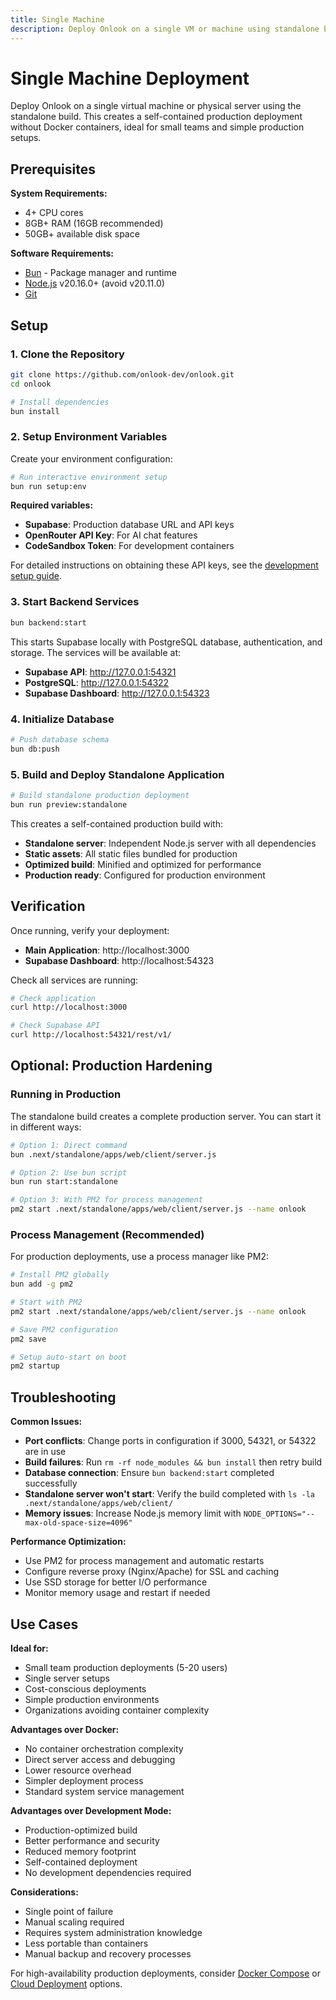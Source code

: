 ```yaml
---
title: Single Machine
description: Deploy Onlook on a single VM or machine using standalone build for production
---
```


# Single Machine Deployment

Deploy Onlook on a single virtual machine or physical server using the standalone build. This creates a self-contained production deployment without Docker containers, ideal for small teams and simple production setups.

## Prerequisites

**System Requirements:**
- 4+ CPU cores
- 8GB+ RAM (16GB recommended)
- 50GB+ available disk space

**Software Requirements:**
- [Bun](https://bun.sh) - Package manager and runtime
- [Node.js](https://nodejs.org/en/download) v20.16.0+ (avoid v20.11.0)
- [Git](https://git-scm.com/downloads)

## Setup

### 1. Clone the Repository

```bash
git clone https://github.com/onlook-dev/onlook.git
cd onlook

# Install dependencies
bun install
```

### 2. Setup Environment Variables

Create your environment configuration:

```bash
# Run interactive environment setup
bun run setup:env
```

**Required variables:**
- **Supabase**: Production database URL and API keys
- **OpenRouter API Key**: For AI chat features  
- **CodeSandbox Token**: For development containers

For detailed instructions on obtaining these API keys, see the [development setup guide](/developers/running-locally#3-get-api-keys).

### 3. Start Backend Services

```bash
bun backend:start
```

This starts Supabase locally with PostgreSQL database, authentication, and storage. The services will be available at:
- **Supabase API**: http://127.0.0.1:54321
- **PostgreSQL**: http://127.0.0.1:54322
- **Supabase Dashboard**: http://127.0.0.1:54323

### 4. Initialize Database

```bash
# Push database schema
bun db:push
```

### 5. Build and Deploy Standalone Application

```bash
# Build standalone production deployment
bun run preview:standalone
```

This creates a self-contained production build with:
- **Standalone server**: Independent Node.js server with all dependencies
- **Static assets**: All static files bundled for production
- **Optimized build**: Minified and optimized for performance
- **Production ready**: Configured for production environment

## Verification

Once running, verify your deployment:

- **Main Application**: http://localhost:3000
- **Supabase Dashboard**: http://localhost:54323

Check all services are running:
```bash
# Check application
curl http://localhost:3000

# Check Supabase API
curl http://localhost:54321/rest/v1/
```

## Optional: Production Hardening

### Running in Production
The standalone build creates a complete production server. You can start it in different ways:

```bash
# Option 1: Direct command
bun .next/standalone/apps/web/client/server.js

# Option 2: Use bun script
bun run start:standalone

# Option 3: With PM2 for process management
pm2 start .next/standalone/apps/web/client/server.js --name onlook
```

### Process Management (Recommended)

For production deployments, use a process manager like PM2:

```bash
# Install PM2 globally
bun add -g pm2

# Start with PM2
pm2 start .next/standalone/apps/web/client/server.js --name onlook

# Save PM2 configuration
pm2 save

# Setup auto-start on boot
pm2 startup
```

## Troubleshooting

**Common Issues:**

- **Port conflicts**: Change ports in configuration if 3000, 54321, or 54322 are in use
- **Build failures**: Run `rm -rf node_modules && bun install` then retry build
- **Database connection**: Ensure `bun backend:start` completed successfully
- **Standalone server won't start**: Verify the build completed with `ls -la .next/standalone/apps/web/client/`
- **Memory issues**: Increase Node.js memory limit with `NODE_OPTIONS="--max-old-space-size=4096"`

**Performance Optimization:**
- Use PM2 for process management and automatic restarts
- Configure reverse proxy (Nginx/Apache) for SSL and caching
- Use SSD storage for better I/O performance
- Monitor memory usage and restart if needed

## Use Cases

**Ideal for:**
- Small team production deployments (5-20 users)
- Single server setups
- Cost-conscious deployments
- Simple production environments
- Organizations avoiding container complexity

**Advantages over Docker:**
- No container orchestration complexity
- Direct server access and debugging
- Lower resource overhead
- Simpler deployment process
- Standard system service management

**Advantages over Development Mode:**
- Production-optimized build
- Better performance and security
- Reduced memory footprint
- Self-contained deployment
- No development dependencies required

**Considerations:**
- Single point of failure
- Manual scaling required
- Requires system administration knowledge
- Less portable than containers
- Manual backup and recovery processes

For high-availability production deployments, consider [Docker Compose](/self-hosting/docker-compose) or [Cloud Deployment](/self-hosting/cloud-deployment) options.
